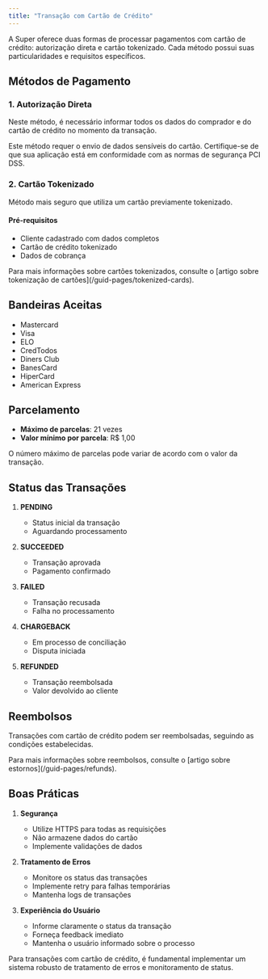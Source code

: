 ```yaml
---
title: "Transação com Cartão de Crédito"
---
```


A Super oferece duas formas de processar pagamentos com cartão de crédito: autorização direta e cartão tokenizado. Cada método possui suas particularidades e requisitos específicos.

## Métodos de Pagamento

### 1. Autorização Direta
Neste método, é necessário informar todos os dados do comprador e do cartão de crédito no momento da transação.

<Warning>
    Este método requer o envio de dados sensíveis do cartão. Certifique-se de que sua aplicação está em conformidade com as normas de segurança PCI DSS.
</Warning>

### 2. Cartão Tokenizado
Método mais seguro que utiliza um cartão previamente tokenizado.

#### Pré-requisitos
- Cliente cadastrado com dados completos
- Cartão de crédito tokenizado
- Dados de cobrança

<Note>
    Para mais informações sobre cartões tokenizados, consulte o [artigo sobre tokenização de cartões](/guid-pages/tokenized-cards).
</Note>

## Bandeiras Aceitas

- Mastercard
- Visa
- ELO
- CredTodos
- Diners Club
- BanesCard
- HiperCard
- American Express

## Parcelamento

- **Máximo de parcelas**: 21 vezes
- **Valor mínimo por parcela**: R$ 1,00

<Note>
    O número máximo de parcelas pode variar de acordo com o valor da transação.
</Note>

## Status das Transações

1. **PENDING**
   - Status inicial da transação
   - Aguardando processamento

2. **SUCCEEDED**
   - Transação aprovada
   - Pagamento confirmado

3. **FAILED**
   - Transação recusada
   - Falha no processamento

4. **CHARGEBACK**
   - Em processo de conciliação
   - Disputa iniciada

5. **REFUNDED**
   - Transação reembolsada
   - Valor devolvido ao cliente

## Reembolsos

Transações com cartão de crédito podem ser reembolsadas, seguindo as condições estabelecidas.

<Note>
    Para mais informações sobre reembolsos, consulte o [artigo sobre estornos](/guid-pages/refunds).
</Note>

## Boas Práticas

1. **Segurança**
   - Utilize HTTPS para todas as requisições
   - Não armazene dados do cartão
   - Implemente validações de dados

2. **Tratamento de Erros**
   - Monitore os status das transações
   - Implemente retry para falhas temporárias
   - Mantenha logs de transações

3. **Experiência do Usuário**
   - Informe claramente o status da transação
   - Forneça feedback imediato
   - Mantenha o usuário informado sobre o processo

<Warning>
    Para transações com cartão de crédito, é fundamental implementar um sistema robusto de tratamento de erros e monitoramento de status.
</Warning>
